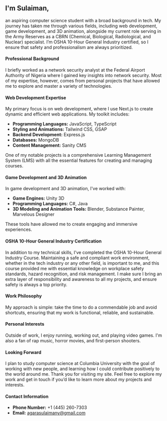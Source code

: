 ## I'm Sulaiman,

an aspiring computer science student with a broad background in tech. My journey has taken me through various fields, including web development, game development, and 3D animation, alongside my current role serving in the Army Reserves as a CBRN (Chemical, Biological, Radiological, and Nuclear) specialist. I’m OSHA 10-Hour General Industry certified, so I ensure that safety and professionalism are always prioritized.

#### Professional Background

I briefly worked as a network security analyst at the Federal Airport Authority of Nigeria where I gained key insights into network security. Most of my expertise, however, comes from personal projects that have allowed me to explore and master a variety of technologies.

#### Web Development Expertise

My primary focus is on web development, where I use Next.js to create dynamic and efficient web applications. My toolkit includes:

- **Programming Languages:** JavaScript, TypeScript
- **Styling and Animations:** Tailwind CSS, GSAP
- **Backend Development:** Express.js
- **Databases:** MongoDB
- **Content Management:** Sanity CMS

One of my notable projects is a comprehensive Learning Management System (LMS) with all the essential features for creating and managing courses.

#### Game Development and 3D Animation

In game development and 3D animation, I've worked with:

- **Game Engines:** Unity 3D
- **Programming Languages:** C#, Java
- **3D Modeling and Animation Tools:** Blender, Substance Painter, Marvelous Designer

These tools have allowed me to create engaging and immersive experiences.

#### OSHA 10-Hour General Industry Certification

In addition to my technical skills, I’ve completed the OSHA 10-Hour General Industry Course. Maintaining a safe and compliant work environment, whether in the tech industry or any other field, is important to me, and this course provided me with essential knowledge on workplace safety standards, hazard recognition, and risk management. I make sure I bring an extra layer of responsibility and awareness to all my projects, and ensure safety is always a top priority.

#### Work Philosophy

My approach is simple: take the time to do a commendable job and avoid shortcuts, ensuring that my work is functional, reliable, and sustainable.

#### Personal Interests

Outside of work, I enjoy running, working out, and playing video games. I'm also a fan of rap music, horror movies, and first-person shooters.

#### Looking Forward

I plan to study computer science at Columbia University with the goal of working with new people, and learning how I could contribute positively to the world around me.
Thank you for visiting my site. Feel free to explore my work and get in touch if you’d like to learn more about my projects and interests.

#### Contact Information

- **Phone Number:** +1 (445) 260-7303
- **Email:** agarasulaimany@gmail.com
